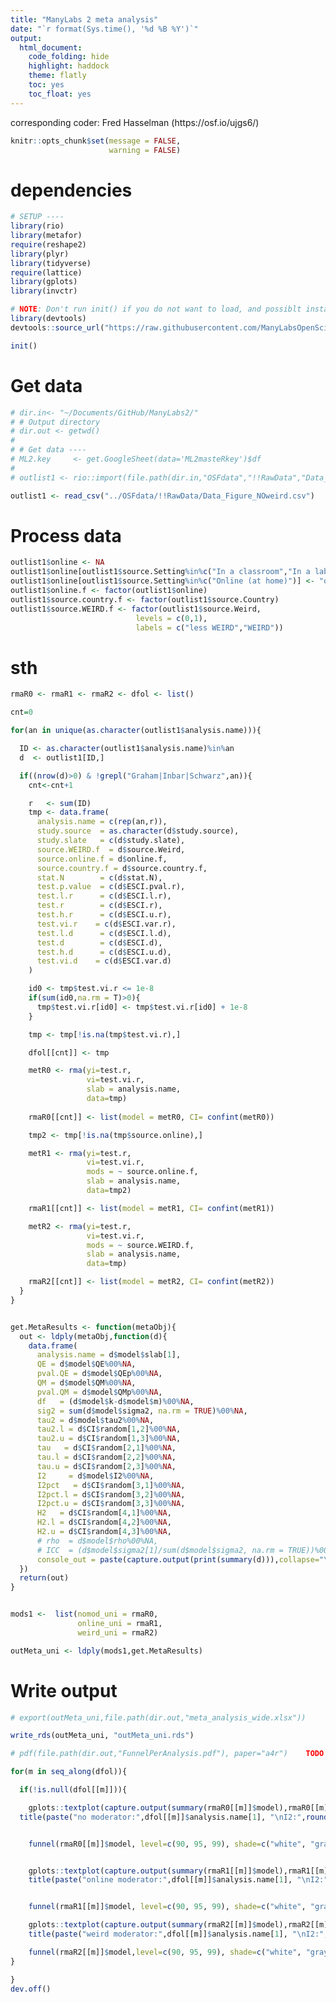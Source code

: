 ```yaml
---
title: "ManyLabs 2 meta analysis"
date: "`r format(Sys.time(), '%d %B %Y')`"
output:
  html_document:
    code_folding: hide
    highlight: haddock
    theme: flatly
    toc: yes
    toc_float: yes
---
```


corresponding coder: Fred Hasselman (https://osf.io/ujgs6/)

```r
knitr::opts_chunk$set(message = FALSE,
                      warning = FALSE)
```

# dependencies 

```r

# SETUP ----
library(rio)
library(metafor)
require(reshape2)
library(plyr)
library(tidyverse)
require(lattice)
library(gplots)
library(invctr)

# NOTE: Don't run init() if you do not want to load, and possiblt install packages we need to run this script!!
library(devtools)
devtools::source_url("https://raw.githubusercontent.com/ManyLabsOpenScience/manylabRs/master/R/manylabRs_SOURCE.R")

init()

```

# Get data

```r

# dir.in<- "~/Documents/GitHub/ManyLabs2/"
# # Output directory
# dir.out <- getwd()
# 
# # Get data ----
# ML2.key     <- get.GoogleSheet(data='ML2masteRkey')$df
# 
# outlist1 <- rio::import(file.path(dir.in,"OSFdata","!!RawData","Data_Figure_NOweird.csv"))

outlist1 <- read_csv("../OSFdata/!!RawData/Data_Figure_NOweird.csv")

```

# Process data

```r

outlist1$online <- NA
outlist1$online[outlist1$source.Setting%in%c("In a classroom","In a lab")] <- "lab"
outlist1$online[outlist1$source.Setting%in%c("Online (at home)")] <- "online"
outlist1$online.f <- factor(outlist1$online)
outlist1$source.country.f <- factor(outlist1$source.Country)
outlist1$source.WEIRD.f <- factor(outlist1$source.Weird,
                            levels = c(0,1),
                            labels = c("less WEIRD","WEIRD"))

```

# sth

```r

rmaR0 <- rmaR1 <- rmaR2 <- dfol <- list()

cnt=0

for(an in unique(as.character(outlist1$analysis.name))){

  ID <- as.character(outlist1$analysis.name)%in%an
  d  <- outlist1[ID,]

  if((nrow(d)>0) & !grepl("Graham|Inbar|Schwarz",an)){
    cnt<-cnt+1

    r   <- sum(ID)
    tmp <- data.frame(
      analysis.name = c(rep(an,r)),
      study.source  = as.character(d$study.source),
      study.slate   = c(d$study.slate),
      source.WEIRD.f  = d$source.Weird,
      source.online.f = d$online.f,
      source.country.f = d$source.country.f,
      stat.N        = c(d$stat.N),
      test.p.value  = c(d$ESCI.pval.r),
      test.l.r      = c(d$ESCI.l.r),
      test.r        = c(d$ESCI.r),
      test.h.r      = c(d$ESCI.u.r),
      test.vi.r    = c(d$ESCI.var.r),
      test.l.d      = c(d$ESCI.l.d),
      test.d        = c(d$ESCI.d),
      test.h.d      = c(d$ESCI.u.d),
      test.vi.d    = c(d$ESCI.var.d)
    )

    id0 <- tmp$test.vi.r <= 1e-8
    if(sum(id0,na.rm = T)>0){
      tmp$test.vi.r[id0] <- tmp$test.vi.r[id0] + 1e-8
    }

    tmp <- tmp[!is.na(tmp$test.vi.r),]

    dfol[[cnt]] <- tmp

    metR0 <- rma(yi=test.r,
                 vi=test.vi.r,
                 slab = analysis.name,
                 data=tmp)
    
    rmaR0[[cnt]] <- list(model = metR0, CI= confint(metR0))

    tmp2 <- tmp[!is.na(tmp$source.online),]

    metR1 <- rma(yi=test.r,
                 vi=test.vi.r,
                 mods = ~ source.online.f,
                 slab = analysis.name,
                 data=tmp2)

    rmaR1[[cnt]] <- list(model = metR1, CI= confint(metR1))

    metR2 <- rma(yi=test.r,
                 vi=test.vi.r,
                 mods = ~ source.WEIRD.f,
                 slab = analysis.name,
                 data=tmp)

    rmaR2[[cnt]] <- list(model = metR2, CI= confint(metR2))
  }
}


get.MetaResults <- function(metaObj){
  out <- ldply(metaObj,function(d){
    data.frame(
      analysis.name = d$model$slab[1],
      QE = d$model$QE%00%NA,
      pval.QE = d$model$QEp%00%NA,
      QM = d$model$QM%00%NA,
      pval.QM = d$model$QMp%00%NA,
      df   = (d$model$k-d$model$m)%00%NA,
      sig2 = sum(d$model$sigma2, na.rm = TRUE)%00%NA,
      tau2 = d$model$tau2%00%NA,
      tau2.l = d$CI$random[1,2]%00%NA,
      tau2.u = d$CI$random[1,3]%00%NA,
      tau   = d$CI$random[2,1]%00%NA,
      tau.l = d$CI$random[2,2]%00%NA,
      tau.u = d$CI$random[2,3]%00%NA,
      I2     = d$model$I2%00%NA,
      I2pct   = d$CI$random[3,1]%00%NA,
      I2pct.l = d$CI$random[3,2]%00%NA,
      I2pct.u = d$CI$random[3,3]%00%NA,
      H2   = d$CI$random[4,1]%00%NA,
      H2.l = d$CI$random[4,2]%00%NA,
      H2.u = d$CI$random[4,3]%00%NA,
      # rho  = d$model$rho%00%NA,
      # ICC  = (d$model$sigma2[1]/sum(d$model$sigma2, na.rm = TRUE))%00%0,
      console_out = paste(capture.output(print(summary(d))),collapse="\n"))
  })
  return(out)
}


mods1 <-  list(nomod_uni = rmaR0,
               online_uni = rmaR1,
               weird_uni = rmaR2)

outMeta_uni <- ldply(mods1,get.MetaResults)

```

# Write output

```r

# export(outMeta_uni,file.path(dir.out,"meta_analysis_wide.xlsx"))

write_rds(outMeta_uni, "outMeta_uni.rds")

# pdf(file.path(dir.out,"FunnelPerAnalysis.pdf"), paper="a4r")    TODO ????

```


```r

for(m in seq_along(dfol)){

  if(!is.null(dfol[[m]])){

    gplots::textplot(capture.output(summary(rmaR0[[m]]$model),rmaR0[[m]]$CI))
  title(paste("no moderator:",dfol[[m]]$analysis.name[1], "\nI2:",round(rmaR0[[m]]$model$I2,10)))


    funnel(rmaR0[[m]]$model, level=c(90, 95, 99), shade=c("white", "gray", "darkgray"), pch = (rmaR0[[m]]$model$X[,1]), refline=0, main = paste(dfol[[m]]$analysis.name[1]))


    gplots::textplot(capture.output(summary(rmaR1[[m]]$model),rmaR1[[m]]$CI))
    title(paste("online moderator:",dfol[[m]]$analysis.name[1], "\nI2:",round(rmaR1[[m]]$model$I2,10)))


    funnel(rmaR1[[m]]$model, level=c(90, 95, 99), shade=c("white", "gray", "darkgray"), pch = (rmaR1[[m]]$model$X[,1]), refline=0, main = paste(dfol[[m]]$analysis.name[1]))

    gplots::textplot(capture.output(summary(rmaR2[[m]]$model),rmaR2[[m]]$CI))
    title(paste("weird moderator:",dfol[[m]]$analysis.name[1], "\nI2:",round(rmaR1[[m]]$model$I2,10)))

    funnel(rmaR2[[m]]$model,level=c(90, 95, 99), shade=c("white", "gray", "darkgray"),pch = (rmaR2[[m]]$model$X[,1]), refline=0, main = paste(dfol[[m]]$analysis.name[1]))
}

}
dev.off()

```

